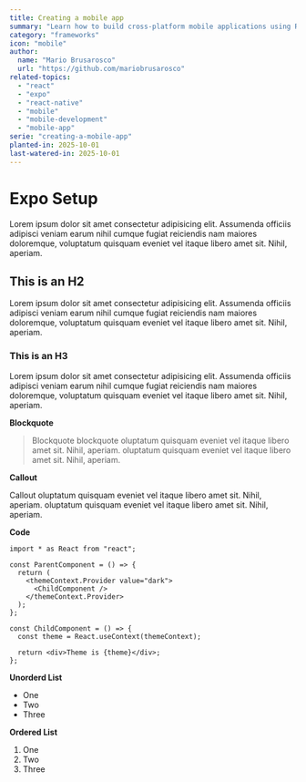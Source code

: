 ```yaml
---
title: Creating a mobile app
summary: "Learn how to build cross-platform mobile applications using React Native and Expo"
category: "frameworks"
icon: "mobile"
author:
  name: "Mario Brusarosco"
  url: "https://github.com/mariobrusarosco"
related-topics:
  - "react"
  - "expo"
  - "react-native"
  - "mobile"
  - "mobile-development"
  - "mobile-app"
serie: "creating-a-mobile-app"
planted-in: 2025-10-01
last-watered-in: 2025-10-01
---
```


# Expo Setup

Lorem ipsum dolor sit amet consectetur adipisicing elit. Assumenda officiis adipisci veniam earum nihil cumque fugiat reiciendis nam maiores doloremque, voluptatum quisquam eveniet vel itaque libero amet sit. Nihil, aperiam.

## This is an H2

Lorem ipsum dolor sit amet consectetur adipisicing elit. Assumenda officiis adipisci veniam earum nihil cumque fugiat reiciendis nam maiores doloremque, voluptatum quisquam eveniet vel itaque libero amet sit. Nihil, aperiam.

### This is an H3

Lorem ipsum dolor sit amet consectetur adipisicing elit. Assumenda officiis adipisci veniam earum nihil cumque fugiat reiciendis nam maiores doloremque, voluptatum quisquam eveniet vel itaque libero amet sit. Nihil, aperiam.

**Blockquote**

> Blockquote blockquote oluptatum quisquam eveniet vel itaque libero amet sit. Nihil, aperiam. oluptatum quisquam eveniet vel itaque libero amet sit. Nihil, aperiam.

**Callout**

<Callout>
  Callout oluptatum quisquam eveniet vel itaque libero amet sit. Nihil, aperiam.
  oluptatum quisquam eveniet vel itaque libero amet sit. Nihil, aperiam.
</Callout>

**Code**

```tsx
import * as React from "react";

const ParentComponent = () => {
  return (
    <themeContext.Provider value="dark">
      <ChildComponent />
    </themeContext.Provider>
  );
};

const ChildComponent = () => {
  const theme = React.useContext(themeContext);

  return <div>Theme is {theme}</div>;
};
```

**Unorderd List**

- One
- Two
- Three

**Ordered List**

1. One
2. Two
3. Three
